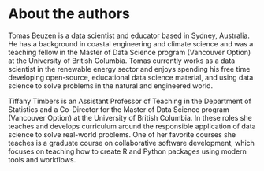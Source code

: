 

# About the authors {-}

Tomas Beuzen is a data scientist and educator based in Sydney, Australia. He has a background in coastal engineering and climate science and was a teaching fellow in the Master of Data Science program (Vancouver Option) at the University of British Columbia. Tomas currently works as a data scientist in the renewable energy sector and enjoys spending his free time developing open-source, educational data science material, and using data science to solve problems in the natural and engineered world.


Tiffany Timbers is an Assistant Professor of Teaching in the Department of Statistics and a Co-Director for the Master of Data Science program (Vancouver Option) at the University of British Columbia. In these roles she teaches and develops curriculum around the responsible application of data science to solve real-world problems. One of her favorite courses she teaches is a graduate course on collaborative software development, which focuses on teaching how to create R and Python packages using modern tools and workflows.

